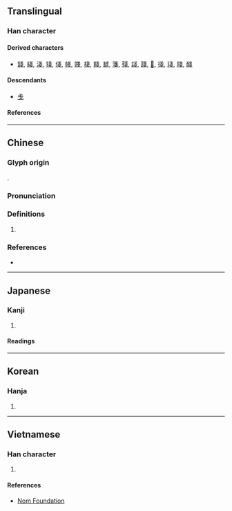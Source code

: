 {{also|戋|㦮}}
{{character info/new}}
==Translingual==
{{Han simplified forms|戔|㦮|戋|ex=y}}

===Han character===
{{Han char|rn=62|rad=戈|as=04|sn=8|four=53503|canj=II|ids=⿱戈戈}}

====Derived characters====
* [[錢]], [[綫]], [[淺]], [[㹽]], [[俴]], [[帴]], [[賤]], [[棧]], [[餞]], [[虦]], [[箋]], [[殘]], [[諓]], [[踐]], [[𧗸]], [[㣤]], [[琖]], [[䧖]], [[醆]]

====Descendants====
* [[戋]]

====References====
{{Han ref|kx=0412.140|dkj=11559|dj=0754.120|hdz=21402.060|uh=6214}}

----

==Chinese==
{{zh-forms|s=戋}}

===Glyph origin===
{{Han etym}}
{{Han compound|戈|戈|ls=ic}}.

===Pronunciation===
{{zh-pron
|m=jiān
|c=zin1
|mn=chân/chian
|mc=y
|oc=y
|ma=
|cat=n
}}

===Definitions===
{{zh-hanzi}}

# {{zh-only used in|戔戔|the [[appearance]] of being small; the appearance of accumulation}}

===References===
* {{R:twedu|B01231}}

----

==Japanese==

===Kanji===
{{ja-kanji|grade=|rs=戈04|shin=㦮}}

# {{defn|lang=ja|sort=戈04}}

====Readings====
{{ja-readings
|goon=ざん, せん
|kanon=さん, せん
|kun=そこ-なう, あま-り, せま-い
}}

----

==Korean==

===Hanja===
{{ko-hanja|잔}}

# {{defn|lang=ko|sort=戈04}}

----

==Vietnamese==

===Han character===
{{vi-readings|rs=戈04|reading=tiên}}

# {{defn|lang=vi|sort=戈04}}

====References====
* [http://nomfoundation.org/common/nom_details.php?codepoint=6214 Nom Foundation]